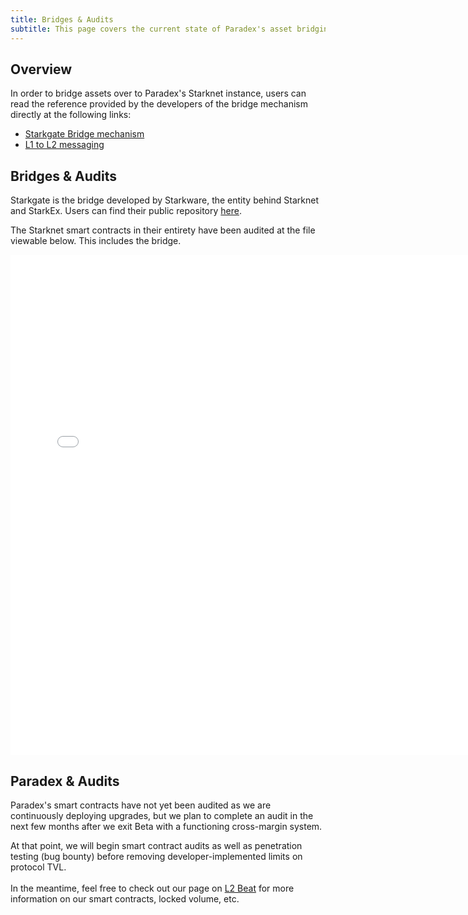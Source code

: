 ```yaml
---
title: Bridges & Audits
subtitle: This page covers the current state of Paradex's asset bridging architecture
---
```


## Overview

In order to bridge assets over to Paradex's Starknet instance, users can read the reference provided by the developers of the bridge mechanism directly at the following links:

* [Starkgate Bridge mechanism](https://docs.starknet.io/documentation/architecture_and_concepts/L1-L2_Communication/token-bridge/)
* [L1 to L2 messaging](https://docs.starknet.io/documentation/architecture_and_concepts/L1-L2_Communication/messaging-mechanism/)

## Bridges & Audits

Starkgate is the bridge developed by Starkware, the entity behind Starknet and StarkEx. Users can find their public repository [here](https://github.com/starknet-io/starkgate-contracts/tree/main/src/starkware/starknet/apps/starkgate).

The Starknet smart contracts in their entirety have been audited at the file viewable below. This includes the bridge.

<embed src="../../../assets/Starknet_Core_Summary_Report_Sept_2022.pdf" type="application/pdf" width="750" height="800"/>

## Paradex & Audits

Paradex's smart contracts have not yet been audited as we are continuously deploying upgrades, but we plan to complete an audit in the next few months after we exit Beta with a functioning cross-margin system.

At that point, we will begin smart contract audits as well as penetration testing (bug bounty) before removing developer-implemented limits on protocol TVL.\
\
In the meantime, feel free to check out our page on [L2 Beat](https://l2beat.com/scaling/projects/paradex) for more information on our smart contracts, locked volume, etc.
